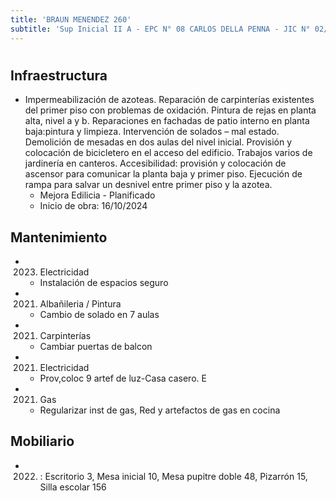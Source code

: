 ```yaml
---
title: 'BRAUN MENENDEZ 260'
subtitle: 'Sup Inicial II A - EPC N° 08 CARLOS DELLA PENNA - JIC N° 02/04° CARLOS DELLA PENNA - ESC. DE MUSICA N° 01'
---
```


#
## Infraestructura

* Impermeabilización de azoteas. Reparación de carpinterías existentes del primer piso con problemas de oxidación. Pintura de rejas en planta alta, nivel a y b. Reparaciones en fachadas de patio interno en planta baja:pintura y limpieza. Intervención de solados – mal estado. Demolición de mesadas en dos aulas del nivel inicial. Provisión y colocación de bicicletero en el acceso del edificio. Trabajos varios de jardinería en canteros. Accesibilidad: provisión y colocación de ascensor para comunicar la planta baja y primer piso. Ejecución de rampa para salvar un desnivel entre primer piso y la azotea. 
    + Mejora Edilicia - Planificado 
    + Inicio de obra: 16/10/2024 






## Mantenimiento

*  (2023) Electricidad 
    + Instalación de espacios seguro

*  (2021) Albañileria / Pintura 
    + Cambio de solado en 7 aulas

*  (2021) Carpinterías 
    + Cambiar puertas de balcon

*  (2021) Electricidad 
    + Prov,coloc 9 artef de luz-Casa casero. E

*  (2021) Gas 
    + Regularizar inst de gas, Red y artefactos de gas en cocina





## Mobiliario

*  (2022) : Escritorio 3, Mesa inicial 10, Mesa pupitre doble 48, Pizarrón 15, Silla escolar 156 




